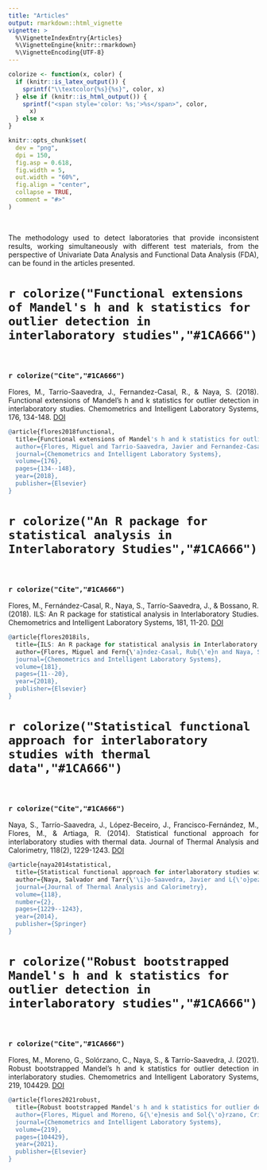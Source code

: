 ```yaml
---
title: "Articles"
output: rmarkdown::html_vignette
vignette: >
  %\VignetteIndexEntry{Articles}
  %\VignetteEngine{knitr::rmarkdown}
  %\VignetteEncoding{UTF-8}
---
```


```r
colorize <- function(x, color) {
  if (knitr::is_latex_output()) {
    sprintf("\\textcolor{%s}{%s}", color, x)
  } else if (knitr::is_html_output()) {
    sprintf("<span style='color: %s;'>%s</span>", color,
      x)
  } else x
}
```
```r
knitr::opts_chunk$set(
  dev = "png",
  dpi = 150,
  fig.asp = 0.618,
  fig.width = 5,
  out.width = "60%",
  fig.align = "center",
  collapse = TRUE,
  comment = "#>"
)
```
<br>

<p style="text-align:justify;">The methodology used to detect laboratories that provide inconsistent results, working simultaneously with different test materials, from the perspective of Univariate Data Analysis and Functional Data Analysis (FDA), can be found in the articles presented.</p>


# `r colorize("Functional extensions of Mandel's h and k statistics for outlier detection in interlaboratory studies","#1CA666")`

<object data="Articles/ArticuloMiguelFlores.pdf" width=775, height=550></object>

<br>

### `r colorize("Cite","#1CA666")`

<p style="text-align:justify;"> Flores, M., Tarrio-Saavedra, J., Fernandez-Casal, R., & Naya, S. (2018). Functional extensions of Mandel's h and k statistics for outlier detection in interlaboratory studies. Chemometrics and Intelligent Laboratory Systems, 176, 134-148. [DOI](https://doi.org/10.1016/j.chemolab.2018.03.016)</p>

```r
@article{flores2018functional,
  title={Functional extensions of Mandel's h and k statistics for outlier detection in interlaboratory studies},
  author={Flores, Miguel and Tarrio-Saavedra, Javier and Fernandez-Casal, Ruben and Naya, Salvador},
  journal={Chemometrics and Intelligent Laboratory Systems},
  volume={176},
  pages={134--148},
  year={2018},
  publisher={Elsevier}
}
```

# `r colorize("An R package for statistical analysis in Interlaboratory Studies","#1CA666")`

<object data="Articles/ILSarticle.pdf" width=775, height=550></object>

<br>

### `r colorize("Cite","#1CA666")`

<p style="text-align:justify;"> Flores, M., Fernández-Casal, R., Naya, S., Tarrío-Saavedra, J., & Bossano, R. (2018). ILS: An R package for statistical analysis in Interlaboratory Studies. Chemometrics and Intelligent Laboratory Systems, 181, 11-20. [DOI](https://doi.org/10.1016/j.chemolab.2018.07.013)</p>

```r
@article{flores2018ils,
  title={ILS: An R package for statistical analysis in Interlaboratory Studies},
  author={Flores, Miguel and Fern{\'a}ndez-Casal, Rub{\'e}n and Naya, Salvador and Tarr{\'\i}o-Saavedra, Javier and Bossano, Roberto},
  journal={Chemometrics and Intelligent Laboratory Systems},
  volume={181},
  pages={11--20},
  year={2018},
  publisher={Elsevier}
}
```

# `r colorize("Statistical functional approach for interlaboratory studies with thermal data","#1CA666")`

<object data="Articles/(2014) JCR Statistical functional approach for interlaboratory studies with thermal data.pdf" width=775, height=550></object>

<br>

### `r colorize("Cite","#1CA666")`

<p style="text-align:justify;"> Naya, S., Tarrío-Saavedra, J., López-Beceiro, J., Francisco-Fernández, M., Flores, M., & Artiaga, R. (2014). Statistical functional approach for interlaboratory studies with thermal data. Journal of Thermal Analysis and Calorimetry, 118(2), 1229-1243. [DOI](https://doi.org/10.1007/s10973-014-4039-1)</p>

```r
@article{naya2014statistical,
  title={Statistical functional approach for interlaboratory studies with thermal data},
  author={Naya, Salvador and Tarr{\'\i}o-Saavedra, Javier and L{\'o}pez-Beceiro, Jorge and Francisco-Fern{\'a}ndez, Mario and Flores, Miguel and Artiaga, Ram{\'o}n},
  journal={Journal of Thermal Analysis and Calorimetry},
  volume={118},
  number={2},
  pages={1229--1243},
  year={2014},
  publisher={Springer}
}
```

# `r colorize("Robust bootstrapped Mandel's h and k statistics for outlier detection in interlaboratory studies","#1CA666")`

<object data="Articles/(2021) Robust bootstraped Mandel h and k statistics.pdf" width=775, height=550></object>

<br>

### `r colorize("Cite","#1CA666")`

<p style="text-align:justify;"> Flores, M., Moreno, G., Solórzano, C., Naya, S., & Tarrío-Saavedra, J. (2021). Robust bootstrapped Mandel's h and k statistics for outlier detection in interlaboratory studies. Chemometrics and Intelligent Laboratory Systems, 219, 104429. [DOI](https://doi.org/10.1016/j.chemolab.2021.104429)</p>

```r
@article{flores2021robust,
  title={Robust bootstrapped Mandel's h and k statistics for outlier detection in interlaboratory studies},
  author={Flores, Miguel and Moreno, G{\'e}nesis and Sol{\'o}rzano, Cristian and Naya, Salvador and Tarr{\'\i}o-Saavedra, Javier},
  journal={Chemometrics and Intelligent Laboratory Systems},
  volume={219},
  pages={104429},
  year={2021},
  publisher={Elsevier}
}
```



